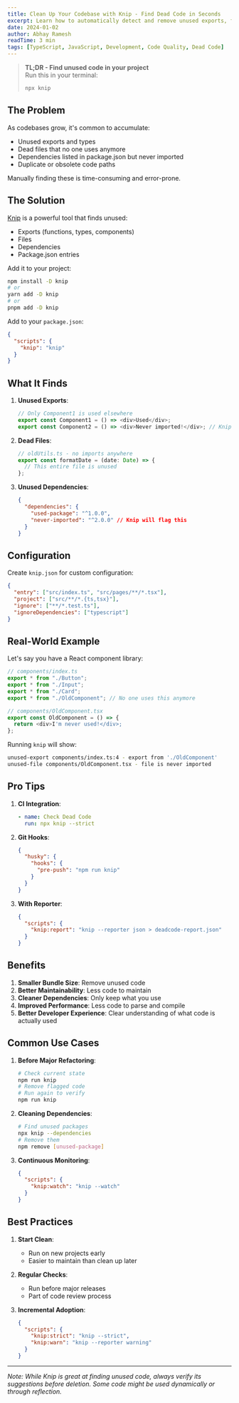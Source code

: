 ```yaml
---
title: Clean Up Your Codebase with Knip - Find Dead Code in Seconds
excerpt: Learn how to automatically detect and remove unused exports, files, and dependencies in your TypeScript/JavaScript projects using Knip.
date: 2024-01-02
author: Abhay Ramesh
readTime: 3 min
tags: [TypeScript, JavaScript, Development, Code Quality, Dead Code]
---
```


> **TL;DR - Find unused code in your project**  
> Run this in your terminal:
>
> ```bash
> npx knip
> ```

## The Problem

As codebases grow, it's common to accumulate:

- Unused exports and types
- Dead files that no one uses anymore
- Dependencies listed in package.json but never imported
- Duplicate or obsolete code paths

Manually finding these is time-consuming and error-prone.

## The Solution

[Knip](https://github.com/webpro/knip) is a powerful tool that finds unused:

- Exports (functions, types, components)
- Files
- Dependencies
- Package.json entries

Add it to your project:

```bash
npm install -D knip
# or
yarn add -D knip
# or
pnpm add -D knip
```

Add to your `package.json`:

```json
{
  "scripts": {
    "knip": "knip"
  }
}
```

## What It Finds

1. **Unused Exports**:

   ```typescript
   // Only Component1 is used elsewhere
   export const Component1 = () => <div>Used</div>;
   export const Component2 = () => <div>Never imported!</div>; // Knip will find this
   ```

2. **Dead Files**:

   ```typescript
   // oldUtils.ts - no imports anywhere
   export const formatDate = (date: Date) => {
     // This entire file is unused
   };
   ```

3. **Unused Dependencies**:
   ```json
   {
     "dependencies": {
       "used-package": "^1.0.0",
       "never-imported": "^2.0.0" // Knip will flag this
     }
   }
   ```

## Configuration

Create `knip.json` for custom configuration:

```json
{
  "entry": ["src/index.ts", "src/pages/**/*.tsx"],
  "project": ["src/**/*.{ts,tsx}"],
  "ignore": ["**/*.test.ts"],
  "ignoreDependencies": ["typescript"]
}
```

## Real-World Example

Let's say you have a React component library:

```typescript
// components/index.ts
export * from "./Button";
export * from "./Input";
export * from "./Card";
export * from "./OldComponent"; // No one uses this anymore

// components/OldComponent.tsx
export const OldComponent = () => {
  return <div>I'm never used!</div>;
};
```

Running `knip` will show:

```bash
unused-export components/index.ts:4 - export from './OldComponent'
unused-file components/OldComponent.tsx - file is never imported
```

## Pro Tips

1. **CI Integration**:

   ```yaml
   - name: Check Dead Code
     run: npx knip --strict
   ```

2. **Git Hooks**:

   ```json
   {
     "husky": {
       "hooks": {
         "pre-push": "npm run knip"
       }
     }
   }
   ```

3. **With Reporter**:
   ```json
   {
     "scripts": {
       "knip:report": "knip --reporter json > deadcode-report.json"
     }
   }
   ```

## Benefits

1. **Smaller Bundle Size**: Remove unused code
2. **Better Maintainability**: Less code to maintain
3. **Cleaner Dependencies**: Only keep what you use
4. **Improved Performance**: Less code to parse and compile
5. **Better Developer Experience**: Clear understanding of what code is actually used

## Common Use Cases

1. **Before Major Refactoring**:

   ```bash
   # Check current state
   npm run knip
   # Remove flagged code
   # Run again to verify
   npm run knip
   ```

2. **Cleaning Dependencies**:

   ```bash
   # Find unused packages
   npx knip --dependencies
   # Remove them
   npm remove [unused-package]
   ```

3. **Continuous Monitoring**:
   ```json
   {
     "scripts": {
       "knip:watch": "knip --watch"
     }
   }
   ```

## Best Practices

1. **Start Clean**:

   - Run on new projects early
   - Easier to maintain than clean up later

2. **Regular Checks**:

   - Run before major releases
   - Part of code review process

3. **Incremental Adoption**:
   ```json
   {
     "scripts": {
       "knip:strict": "knip --strict",
       "knip:warn": "knip --reporter warning"
     }
   }
   ```

---

_Note: While Knip is great at finding unused code, always verify its suggestions before deletion. Some code might be used dynamically or through reflection._
